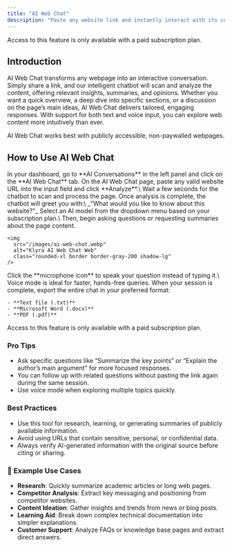 ```yaml
---
title: "AI Web Chat"
description: "Paste any website link and instantly interact with its content. AI Web Chat analyzes the page and answers your questions, providing insights and summaries in real time."
---
```


<Warning>
  Access to this feature is only available with a paid subscription plan.
</Warning>

## Introduction

AI Web Chat transforms any webpage into an interactive conversation. Simply share a link, and our intelligent chatbot will scan and analyze the content, offering relevant insights, summaries, and opinions. Whether you want a quick overview, a deep dive into specific sections, or a discussion on the page’s main ideas, AI Web Chat delivers tailored, engaging responses. With support for both text and voice input, you can explore web content more intuitively than ever.

<Note>
  AI Web Chat works best with publicly accessible, non-paywalled webpages.
</Note>

## How to Use AI Web Chat

<Steps>
  <Step title="Navigate to AI Web Chat">
    In your dashboard, go to **AI Conversations** in the left panel and click on the **AI Web Chat** tab.
  </Step>
  <Step title="Paste a Web Link">
    On the AI Web Chat page, paste any valid website URL into the input field and click **Analyze**.\
    Wait a few seconds for the chatbot to scan and process the page.
  </Step>
  <Step title="Initial Chatbot Prompt">
    Once analysis is complete, the chatbot will greet you with:\
    _"What would you like to know about this website?"_
  </Step>
  <Step title="Choose AI Model">
    Select an AI model from the dropdown menu based on your subscription plan.\
    Then, begin asking questions or requesting summaries about the page content.

    <img
      src="/images/ai-web-chat.webp"
      alt="Klyra AI Web Chat Web"
      class="rounded-xl border border-gray-200 shadow-lg"
    />
  </Step>
  <Step title="Use Voice Mode (Optional)">
    Click the **microphone icon** to speak your question instead of typing it.\
    Voice mode is ideal for faster, hands-free queries.
  </Step>
  <Step title="Export the Conversation">
    When your session is complete, export the entire chat in your preferred format:

    - **Text file (.txt)**
    - **Microsoft Word (.docx)**
    - **PDF (.pdf)**
  </Step>
</Steps>

<Warning>
  Access to this feature is only available with a paid subscription plan.
</Warning>

### Pro Tips

- Ask specific questions like “Summarize the key points” or “Explain the author’s main argument” for more focused responses.
- You can follow up with related questions without pasting the link again during the same session.
- Use voice mode when exploring multiple topics quickly.

### Best Practices

- Use this tool for research, learning, or generating summaries of publicly available information.
- Avoid using URLs that contain sensitive, personal, or confidential data.
- Always verify AI-generated information with the original source before citing or sharing.

### 📌 Example Use Cases

- **Research**: Quickly summarize academic articles or long web pages.
- **Competitor Analysis**: Extract key messaging and positioning from competitor websites.
- **Content Ideation**: Gather insights and trends from news or blog posts.
- **Learning Aid**: Break down complex technical documentation into simpler explanations.
- **Customer Support**: Analyze FAQs or knowledge base pages and extract direct answers.
